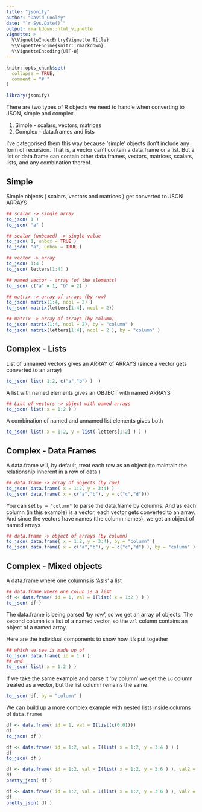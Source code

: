 ```yaml
---
title: "jsonify"
author: "David Cooley"
date: "`r Sys.Date()`"
output: rmarkdown::html_vignette
vignette: >
  %\VignetteIndexEntry{Vignette Title}
  %\VignetteEngine{knitr::rmarkdown}
  %\VignetteEncoding{UTF-8}
---
```


```r
knitr::opts_chunk$set(
  collapse = TRUE,
  comment = "# "
)

library(jsonify)
```

There are two types of R objects we need to handle when converting to JSON, simple and complex.

1. Simple - scalars, vectors, matrices
2. Complex - data.frames and lists

I've categorised them this way because 'simple' objects don't include any form of recursion. That is, a vector can't contain a data.frame or a list. But a list or data.frame can contain other data.frames, vectors, matrices, scalars, lists, and any combination thereof. 


## Simple

Simple objects ( scalars, vectors and matrices ) get converted to JSON ARRAYS

```r
## scalar -> single array
to_json( 1 )
to_json( "a" )

## scalar (unboxed) -> single value
to_json( 1, unbox = TRUE )
to_json( "a", unbox = TRUE )

## vector -> array
to_json( 1:4 )
to_json( letters[1:4] )

## named vector - array (of the elements)
to_json( c("a" = 1, "b" = 2) )

## matrix -> array of arrays (by row)
to_json( matrix(1:4, ncol = 2) )
to_json( matrix(letters[1:4], ncol = 2))

## matrix -> array of arrays (by column)
to_json( matrix(1:4, ncol = 2), by = "column" )
to_json( matrix(letters[1:4], ncol = 2 ), by = "column" )
```

## Complex - Lists

List of unnamed vectors gives an ARRAY of ARRAYS (since a vector gets converted to an array)

```r
to_json( list( 1:2, c("a","b") )  )
```

A list with named elements gives an OBJECT with named ARRAYS

```r
## List of vectors -> object with named arrays
to_json( list( x = 1:2 ) )
```

A combination of named and unnamed list elements gives both

```r
to_json( list( x = 1:2, y = list( letters[1:2] ) ) )
```

## Complex - Data Frames

A data.frame will, by default, treat each row as an object (to maintain the relationship inherent in a row of data )

```r
## data.frame -> array of objects (by row) 
to_json( data.frame( x = 1:2, y = 3:4) )
to_json( data.frame( x = c("a","b"), y = c("c","d")))
```

You can set `by = "column"` to parse the data.frame by columns. And as each column (in this example) is a vector, each vector gets converted to an array. And since the vectors have names (the column names), we get an object of named arrays

```r
## data.frame -> object of arrays (by column)
to_json( data.frame( x = 1:2, y = 3:4), by = "column" )
to_json( data.frame( x = c("a","b"), y = c("c","d") ), by = "column" )
```

## Complex - Mixed objects

A data.frame where one columns is 'AsIs' a list

```r
## data.frame where one colun is a list
df <- data.frame( id = 1, val = I(list( x = 1:2 ) ) )
to_json( df )
```

The data.frame is being parsed 'by row', so we get an array of objects. The second column is a list of a named vector, so the `val` column contains an object of a named array. 

Here are the individual components to show how it's put together

```r
## which we see is made up of
to_json( data.frame( id = 1 ) )
## and
to_json( list( x = 1:2 ) )
```

If we take the same example and parse it 'by column' we get the `id` column treated as a vector, but the list column remains the same


```r
to_json( df, by = "column" )
```

We can build up a more complex example with nested lists inside columns of `data.frames`

```r

df <- data.frame( id = 1, val = I(list(c(0,0))))
df
to_json( df )

df <- data.frame( id = 1:2, val = I(list( x = 1:2, y = 3:4 ) ) )
df
to_json( df )

df <- data.frame( id = 1:2, val = I(list( x = 1:2, y = 3:6 ) ), val2 = I(list( a = "a", b = c("b","c") ) ) )
df
pretty_json( df )

df <- data.frame( id = 1:2, val = I(list( x = 1:2, y = 3:6 ) ), val2 = I(list( a = "a", b = c("b","c") ) ), val3 = I(list( l = list( 1:3, l2 = c("a","b")), 1)) )
df
pretty_json( df )

```


